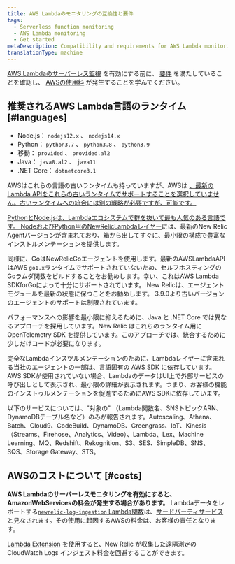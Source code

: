 ```yaml
---
title: AWS Lambdaのモニタリングの互換性と要件
tags:
  - Serverless function monitoring
  - AWS Lambda monitoring
  - Get started
metaDescription: Compatibility and requirements for AWS Lambda monitoring with New Relic.
translationType: machine
---
```


[AWS Lambdaのサーバーレス監視](/docs/serverless-function-monitoring/aws-lambda-monitoring/enable-lambda-monitoring) を有効にする前に、 [要件](#languages) を満たしていることを確認し、 [AWSの使用料](#costs) が発生することを学んでください。

## 推奨されるAWS Lambda言語のランタイム [#languages]

* Node.js： `nodejs12.x` 、 `nodejs14.x`
* Python： `python3.7` 、 `python3.8` 、 `python3.9`
* 移動： `provided` 、 `provided.al2`
* Java： `java8.al2` 、 `java11`
* .NET Core： `dotnetcore3.1`

AWSはこれらの言語の古いランタイムも持っていますが、AWSは [、最新のLambda APIをこれらの古いランタイムでサポートすることを選択していません。古いランタイムへの統合には別の戦略が必要ですが、可能です。](https://docs.aws.amazon.com/lambda/latest/dg/runtimes-extensions-api.html)

[](https://docs.aws.amazon.com/lambda/latest/dg/runtimes-extensions-api.html)

[PythonとNode.jsは、Lambdaエコシステムで群を抜いて最も人気のある言語です。 NodeおよびPython用の](https://docs.aws.amazon.com/lambda/latest/dg/runtimes-extensions-api.html)[NewRelicLambdaレイヤー](https://layers.newrelic-external.com/)には、最新のNew Relic Agentバージョンが含まれており、箱から出してすぐに、最小限の構成で豊富なインストルメンテーションを提供します。

同様に、GoはNewRelicGoエージェントを使用します。最新のAWSLambdaAPIはAWS `go1.x`ランタイムでサポートされていないため、セルフホスティングのGoラムダ関数をビルドすることをお勧めします。幸い、これはAWS Lambda SDKforGoによって十分にサポートされています。 New Relicは、エージェントモジュールを最新の状態に保つことをお勧めします。 3.9.0より古いバージョンのエージェントのサポートは制限されています。

パフォーマンスへの影響を最小限に抑えるために、Java と .NET Core では異なるアプローチを採用しています。New Relic はこれらのランタイム用に OpenTelemetry SDK を提供しています。このアプローチでは、統合するために少しだけコードが必要になります。

完全なLambdaインスツルメンテーションのために、Lambdaレイヤーに含まれる当社のエージェントの一部は、言語固有の [AWS SDK](https://aws.amazon.com/tools/#sdk) に依存しています。AWS SDKが使用されていない場合、LambdaのデータはUI上で外部サービスの呼び出しとして表示され、最小限の詳細が表示されます。つまり、お客様の機能のインストゥルメンテーションを促進するためにAWS SDKに依存しています。

以下のサービスについては、"対象の" （Lambda関数名、SNSトピックARN、DynamoDBテーブル名など）のみが報告されます。Autoscaling、Athena、Batch、Cloud9、CodeBuild、DynamoDB、Greengrass、IoT、Kinesis（Streams、Firehose、Analytics、Video）、Lambda、Lex、Machine Learning、MQ、Redshift、Rekognition、S3、SES、SimpleDB、SNS、SQS、Storage Gateway、STS。

## AWSのコストについて [#costs]

**AWS Lambdaのサーバーレスモニタリングを有効にすると、AmazonWebServicesの料金が発生する場合があります。** Lambdaデータをレポートする[`newrelic-log-ingestion` Lambda関数](/docs/install-enable-new-relics-monitoring-aws-lambda#manual-nr-lambda)は、[サードパーティサービス](/docs/licenses/license-information/acceptable-use-policy/acceptable-use-policy)と見なされます。その使用に起因するAWSの料金は、お客様の責任となります。

[Lambda Extension](https://github.com/newrelic/newrelic-lambda-extension) を使用すると、New Relic が収集した遠隔測定の CloudWatch Logs インジェスト料金を回避することができます。